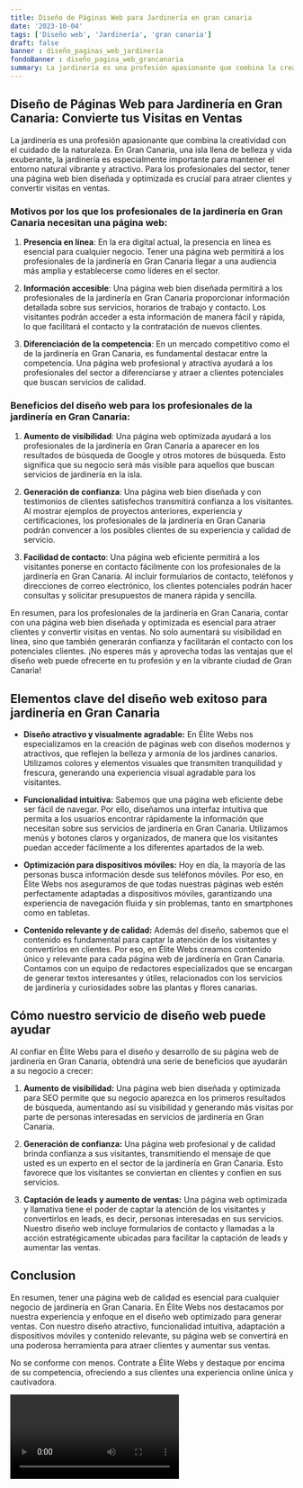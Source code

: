 ```yaml
---
title: Diseño de Páginas Web para Jardinería en gran canaria
date: '2023-10-04'
tags: ['Diseño web', 'Jardinería', 'gran canaria']
draft: false
banner : diseño_paginas_web_jardinería
fondoBanner : diseño_pagina_web_grancanaria
summary: La jardinería es una profesión apasionante que combina la creatividad con el cuidado de la naturaleza. En Gran Canaria, una isla llena de belleza y vida exuberante, la jardinería es especialmente importante para mantener el entorno natural vibrante y atractivo. Para los profesionales del sector, tener una página web bien diseñada y optimizada es crucial para atraer clientes y convertir visitas en ventas.
---
```


## Diseño de Páginas Web para Jardinería en Gran Canaria: Convierte tus Visitas en Ventas

La jardinería es una profesión apasionante que combina la creatividad con el cuidado de la naturaleza. En Gran Canaria, una isla llena de belleza y vida exuberante, la jardinería es especialmente importante para mantener el entorno natural vibrante y atractivo. Para los profesionales del sector, tener una página web bien diseñada y optimizada es crucial para atraer clientes y convertir visitas en ventas.

### Motivos por los que los profesionales de la jardinería en Gran Canaria necesitan una página web:

1. **Presencia en línea**: En la era digital actual, la presencia en línea es esencial para cualquier negocio. Tener una página web permitirá a los profesionales de la jardinería en Gran Canaria llegar a una audiencia más amplia y establecerse como líderes en el sector.

2. **Información accesible**: Una página web bien diseñada permitirá a los profesionales de la jardinería en Gran Canaria proporcionar información detallada sobre sus servicios, horarios de trabajo y contacto. Los visitantes podrán acceder a esta información de manera fácil y rápida, lo que facilitará el contacto y la contratación de nuevos clientes.

3. **Diferenciación de la competencia**: En un mercado competitivo como el de la jardinería en Gran Canaria, es fundamental destacar entre la competencia. Una página web profesional y atractiva ayudará a los profesionales del sector a diferenciarse y atraer a clientes potenciales que buscan servicios de calidad.

### Beneficios del diseño web para los profesionales de la jardinería en Gran Canaria:

1. **Aumento de visibilidad**: Una página web optimizada ayudará a los profesionales de la jardinería en Gran Canaria a aparecer en los resultados de búsqueda de Google y otros motores de búsqueda. Esto significa que su negocio será más visible para aquellos que buscan servicios de jardinería en la isla.

2. **Generación de confianza**: Una página web bien diseñada y con testimonios de clientes satisfechos transmitirá confianza a los visitantes. Al mostrar ejemplos de proyectos anteriores, experiencia y certificaciones, los profesionales de la jardinería en Gran Canaria podrán convencer a los posibles clientes de su experiencia y calidad de servicio.

3. **Facilidad de contacto**: Una página web eficiente permitirá a los visitantes ponerse en contacto fácilmente con los profesionales de la jardinería en Gran Canaria. Al incluir formularios de contacto, teléfonos y direcciones de correo electrónico, los clientes potenciales podrán hacer consultas y solicitar presupuestos de manera rápida y sencilla.

En resumen, para los profesionales de la jardinería en Gran Canaria, contar con una página web bien diseñada y optimizada es esencial para atraer clientes y convertir visitas en ventas. No solo aumentará su visibilidad en línea, sino que también generarán confianza y facilitarán el contacto con los potenciales clientes. ¡No esperes más y aprovecha todas las ventajas que el diseño web puede ofrecerte en tu profesión y en la vibrante ciudad de Gran Canaria!

<GifSeo />

<Cta />

## Elementos clave del diseño web exitoso para jardinería en Gran Canaria

- **Diseño atractivo y visualmente agradable:** En Élite Webs nos especializamos en la creación de páginas web con diseños modernos y atractivos, que reflejen la belleza y armonía de los jardines canarios. Utilizamos colores y elementos visuales que transmiten tranquilidad y frescura, generando una experiencia visual agradable para los visitantes.

- **Funcionalidad intuitiva:** Sabemos que una página web eficiente debe ser fácil de navegar. Por ello, diseñamos una interfaz intuitiva que permita a los usuarios encontrar rápidamente la información que necesitan sobre sus servicios de jardinería en Gran Canaria. Utilizamos menús y botones claros y organizados, de manera que los visitantes puedan acceder fácilmente a los diferentes apartados de la web.

- **Optimización para dispositivos móviles:** Hoy en día, la mayoría de las personas busca información desde sus teléfonos móviles. Por eso, en Élite Webs nos aseguramos de que todas nuestras páginas web estén perfectamente adaptadas a dispositivos móviles, garantizando una experiencia de navegación fluida y sin problemas, tanto en smartphones como en tabletas.

- **Contenido relevante y de calidad:** Además del diseño, sabemos que el contenido es fundamental para captar la atención de los visitantes y convertirlos en clientes. Por eso, en Élite Webs creamos contenido único y relevante para cada página web de jardinería en Gran Canaria. Contamos con un equipo de redactores especializados que se encargan de generar textos interesantes y útiles, relacionados con los servicios de jardinería y curiosidades sobre las plantas y flores canarias.

## Cómo nuestro servicio de diseño web puede ayudar

Al confiar en Élite Webs para el diseño y desarrollo de su página web de jardinería en Gran Canaria, obtendrá una serie de beneficios que ayudarán a su negocio a crecer:

1. **Aumento de visibilidad:** Una página web bien diseñada y optimizada para SEO permite que su negocio aparezca en los primeros resultados de búsqueda, aumentando así su visibilidad y generando más visitas por parte de personas interesadas en servicios de jardinería en Gran Canaria.

2. **Generación de confianza:** Una página web profesional y de calidad brinda confianza a sus visitantes, transmitiendo el mensaje de que usted es un experto en el sector de la jardinería en Gran Canaria. Esto favorece que los visitantes se conviertan en clientes y confíen en sus servicios.

3. **Captación de leads y aumento de ventas:** Una página web optimizada y llamativa tiene el poder de captar la atención de los visitantes y convertirlos en leads, es decir, personas interesadas en sus servicios. Nuestro diseño web incluye formularios de contacto y llamadas a la acción estratégicamente ubicadas para facilitar la captación de leads y aumentar las ventas.

## Conclusion

En resumen, tener una página web de calidad es esencial para cualquier negocio de jardinería en Gran Canaria. En Élite Webs nos destacamos por nuestra experiencia y enfoque en el diseño web optimizado para generar ventas. Con nuestro diseño atractivo, funcionalidad intuitiva, adaptación a dispositivos móviles y contenido relevante, su página web se convertirá en una poderosa herramienta para atraer clientes y aumentar sus ventas.

No se conforme con menos. Contrate a Élite Webs y destaque por encima de su competencia, ofreciendo a sus clientes una experiencia online única y cautivadora.

<Video />

<CtaBot job='Jardinería' city='gran canaria'/>

<Gmaps query='gran canaria+españa+maps' />